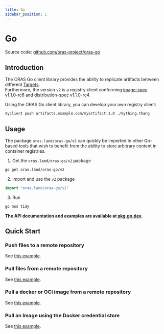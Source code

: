 ---
title: Go
sidebar_position: 1
---

# Go

Source code: [github.com/oras-project/oras-go](https://github.com/oras-project/oras-go)

## Introduction

The ORAS Go client library provides the ability to replicate artifacts between different [Targets](./overview.mdx#target).  
Furthermore, the version `v2` is a registry client conforming [image-spec v1.1.0-rc6](https://github.com/opencontainers/image-spec/releases/tag/v1.1.0-rc6) and [distribution-spec v1.1.0-rc4](https://github.com/opencontainers/distribution-spec/releases/tag/v1.1.0-rc4).

Using the ORAS Go client library, you can develop your own registry client:

```sh
myclient push artifacts.example.com/myartifact:1.0 ./mything.thang
```

## Usage

The package `oras.land/oras-go/v2` can quickly be imported in other Go-based tools that
wish to benefit from the ability to store arbitrary content in container registries.

1. Get the  `oras.land/oras-go/v2` package
```sh
go get oras.land/oras-go/v2
```

2. Import and use the `v2` package
```go
import "oras.land/oras-go/v2"
```

3. Run
```sh
go mod tidy
```

**The API documentation and examples are available at [pkg.go.dev](https://pkg.go.dev/oras.land/oras-go/v2).**

## Quick Start

### Push files to a remote repository
See [this example](https://pkg.go.dev/oras.land/oras-go/v2#example-package-PushFilesToRemoteRepository).

### Pull files from a remote repository
See [this example](https://pkg.go.dev/oras.land/oras-go/v2#example-package-PullFilesFromRemoteRepository).

### Pull a docker or OCI image from a remote repository
See [this example](https://pkg.go.dev/oras.land/oras-go/v2#example-package-PullImageFromRemoteRepository).

### Pull an Image using the Docker credential store
See [this example](https://pkg.go.dev/oras.land/oras-go/v2#example-package-PullImageUsingDockerCredentials).

